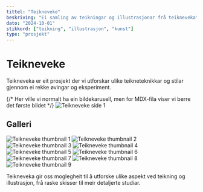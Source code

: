 ```yaml
---
tittel: "Teikneveke"
beskriving: "Ei samling av teikningar og illustrasjonar frå teikneveka"
dato: "2024-10-01"
stikkord: ["teikning", "illustrasjon", "kunst"]
type: "prosjekt"
---
```


# Teikneveke

Teikneveka er eit prosjekt der vi utforskar ulike teikneteknikkar og stilar gjennom ei rekke øvingar og eksperiment.

<div className="relative aspect-[16/9] mb-8">
  {/* Her ville vi normalt ha ein bildekarusell, men for MDX-fila viser vi berre det første bildet */}
  <img
    src="https://i.ibb.co/0nfncj0/side-7.png"
    alt="Teikneveke side 1"
    className="object-contain rounded-lg"
  />
</div>

## Galleri

<div className="grid grid-cols-3 md:grid-cols-5 gap-4">
  <img src="https://i.ibb.co/0nfncj0/side-7.png" alt="Teikneveke thumbnail 1" className="aspect-square object-cover rounded-lg" />
  <img src="https://i.ibb.co/6tqCMFP/side-2.png" alt="Teikneveke thumbnail 2" className="aspect-square object-cover rounded-lg" />
  <img src="https://i.ibb.co/0GjrdK6/side-3.png" alt="Teikneveke thumbnail 3" className="aspect-square object-cover rounded-lg" />
  <img src="https://i.ibb.co/DbVBHW7/side-1.png" alt="Teikneveke thumbnail 4" className="aspect-square object-cover rounded-lg" />
  <img src="https://i.ibb.co/tXKRNdL/side-5.png" alt="Teikneveke thumbnail 5" className="aspect-square object-cover rounded-lg" />
  <img src="https://i.ibb.co/30KqbWw/side-9.png" alt="Teikneveke thumbnail 6" className="aspect-square object-cover rounded-lg" />
  <img src="https://i.ibb.co/DQQbkBX/side-8.png" alt="Teikneveke thumbnail 7" className="aspect-square object-cover rounded-lg" />
  <img src="https://i.ibb.co/X8g12P4/side-4.png" alt="Teikneveke thumbnail 8" className="aspect-square object-cover rounded-lg" />
  <img src="https://i.ibb.co/YfYFL8j/side-6.png" alt="Teikneveke thumbnail 9" className="aspect-square object-cover rounded-lg" />
</div>

Teikneveka gir oss moglegheit til å utforske ulike aspekt ved teikning og illustrasjon, frå raske skisser til meir detaljerte studiar.

